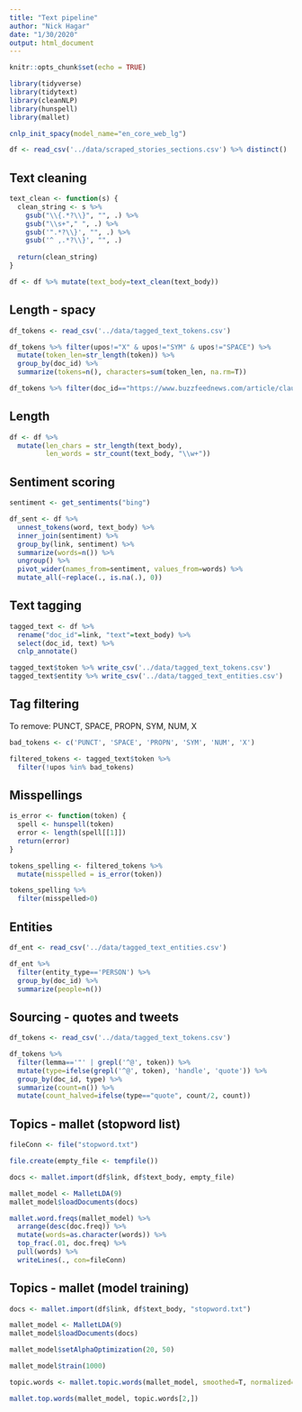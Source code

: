 ```yaml
---
title: "Text pipeline"
author: "Nick Hagar"
date: "1/30/2020"
output: html_document
---
```


```r
knitr::opts_chunk$set(echo = TRUE)
```

```r
library(tidyverse)
library(tidytext)
library(cleanNLP)
library(hunspell)
library(mallet)

cnlp_init_spacy(model_name="en_core_web_lg")
```

```r
df <- read_csv('../data/scraped_stories_sections.csv') %>% distinct()

```

## Text cleaning
```r
text_clean <- function(s) {
  clean_string <- s %>% 
    gsub("\\{.*?\\}", "", .) %>% 
    gsub("\\s+"," ", .) %>% 
    gsub('".*?\\}', "", .) %>% 
    gsub('^ ,.*?\\}', "", .)
  
  return(clean_string)
}

df <- df %>% mutate(text_body=text_clean(text_body))
```

## Length - spacy
```r
df_tokens <- read_csv('../data/tagged_text_tokens.csv')

df_tokens %>% filter(upos!="X" & upos!="SYM" & upos!="SPACE") %>% 
  mutate(token_len=str_length(token)) %>% 
  group_by(doc_id) %>% 
  summarize(tokens=n(), characters=sum(token_len, na.rm=T))

df_tokens %>% filter(doc_id=="https://www.buzzfeednews.com/article/claudiarosenbaum/kesha-drops-sex-assault-case-against-dr-luke")
```


## Length
```r
df <- df %>% 
  mutate(len_chars = str_length(text_body),
         len_words = str_count(text_body, "\\w+"))
```

## Sentiment scoring
```r
sentiment <- get_sentiments("bing")

df_sent <- df %>% 
  unnest_tokens(word, text_body) %>% 
  inner_join(sentiment) %>% 
  group_by(link, sentiment) %>% 
  summarize(words=n()) %>% 
  ungroup() %>% 
  pivot_wider(names_from=sentiment, values_from=words) %>% 
  mutate_all(~replace(., is.na(.), 0))
```

## Text tagging
```r
tagged_text <- df %>% 
  rename("doc_id"=link, "text"=text_body) %>% 
  select(doc_id, text) %>% 
  cnlp_annotate()

tagged_text$token %>% write_csv('../data/tagged_text_tokens.csv')
tagged_text$entity %>% write_csv('../data/tagged_text_entities.csv')
```

## Tag filtering
To remove: PUNCT, SPACE, PROPN, SYM, NUM, X
```r
bad_tokens <- c('PUNCT', 'SPACE', 'PROPN', 'SYM', 'NUM', 'X')

filtered_tokens <- tagged_text$token %>% 
  filter(!upos %in% bad_tokens)
```

## Misspellings
```r
is_error <- function(token) {
  spell <- hunspell(token)
  error <- length(spell[[1]])
  return(error)
}

tokens_spelling <- filtered_tokens %>% 
  mutate(misspelled = is_error(token))

tokens_spelling %>% 
  filter(misspelled>0)
```

## Entities
```r
df_ent <- read_csv('../data/tagged_text_entities.csv')

df_ent %>% 
  filter(entity_type=='PERSON') %>% 
  group_by(doc_id) %>% 
  summarize(people=n())
```

## Sourcing - quotes and tweets
```r
df_tokens <- read_csv('../data/tagged_text_tokens.csv')

df_tokens %>% 
  filter(lemma=='"' | grepl('^@', token)) %>% 
  mutate(type=ifelse(grepl('^@', token), 'handle', 'quote')) %>% 
  group_by(doc_id, type) %>% 
  summarize(count=n()) %>% 
  mutate(count_halved=ifelse(type=="quote", count/2, count))
```

## Topics - mallet (stopword list)
```r
fileConn <- file("stopword.txt")  

file.create(empty_file <- tempfile())

docs <- mallet.import(df$link, df$text_body, empty_file)

mallet_model <- MalletLDA(9)
mallet_model$loadDocuments(docs)

mallet.word.freqs(mallet_model) %>% 
  arrange(desc(doc.freq)) %>% 
  mutate(words=as.character(words)) %>% 
  top_frac(.01, doc.freq) %>% 
  pull(words) %>% 
  writeLines(., con=fileConn)

```

## Topics - mallet (model training)
```r
docs <- mallet.import(df$link, df$text_body, "stopword.txt")

mallet_model <- MalletLDA(9)
mallet_model$loadDocuments(docs)

mallet_model$setAlphaOptimization(20, 50)

mallet_model$train(1000)
```

```r
topic.words <- mallet.topic.words(mallet_model, smoothed=T, normalized=T)

mallet.top.words(mallet_model, topic.words[2,])
```

